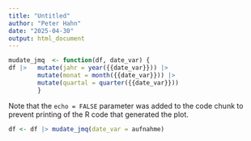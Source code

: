```yaml
---
title: "Untitled"
author: "Peter Hahn"
date: "2025-04-30"
output: html_document
---
```


```r
mudate_jmq  <- function(df, date_var) {  
df |>   mutate(jahr = year({{date_var}})) |>    
        mutate(monat = month({{date_var}})) |> 
        mutate(quartal = quarter({{date_var}}))        
        }
```


Note that the `echo = FALSE` parameter was added to the code chunk to prevent printing of the R code that generated the plot.
```r
df <- df |> mudate_jmq(date_var = aufnahme)
```